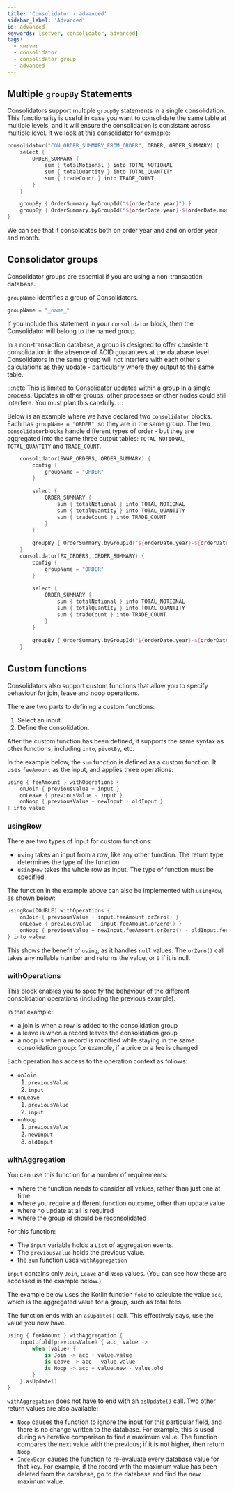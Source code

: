 ```yaml
---
title: 'Consolidator - advanced'
sidebar_label: 'Advanced'
id: advanced
keywords: [server, consolidator, advanced]
tags:
  - server
  - consolidator
  - consolidator group
  - advanced
---
```


## Multiple `groupBy` Statements

Consolidators support multiple `groupBy` statements in a single consolidation. 
This functionality is useful in case you want to consolidate the same table at multiple levels, 
and it will ensure the consolidation is consistant across multiple level.
If we look at this consolidator for exmaple:

```kotlin 
consolidator("CON_ORDER_SUMMARY_FROM_ORDER", ORDER, ORDER_SUMMARY) {
    select {
        ORDER_SUMMARY {
            sum { totalNotional } into TOTAL_NOTIONAL
            sum { totalQuantity } into TOTAL_QUANTITY
            sum { tradeCount } into TRADE_COUNT
        }
    }

    groupBy { OrderSummary.byGroupId("${orderDate.year}") }
    groupBy { OrderSummary.byGroupId("${orderDate.year}-${orderDate.monthOfYear}") }
}
```

We can see that it consolidates both on order year and and on order year and month. 

## Consolidator groups
Consolidator groups are essential if you are using a non-transaction database.

`groupName` identifies a group of Consolidators. 

```kotlin
groupName = "_name_"
```

If you include this statement in your `consolidator` block, then the Consolidator will belong to the named group.

In a non-transaction database, a group is designed to offer consistent consolidation in the absence of ACID guarantees at the database level. Consolidators in the same group will not interfere with each other's calculations as they update - particularly where they output to the same table. 

:::note 
This is limited to Consolidator updates within a group in a single process. Updates in other groups, other processes or other nodes could still interfere. You must plan this carefully.
:::

Below is an example where we have declared two `consolidator` blocks. Each has `groupName = "ORDER"`, so they are in the same group. The two `consolidator`blocks handle different types of order - but they are aggregated into the same three output tables: `TOTAL_NOTIONAL`, `TOTAL_QUANTITY` and `TRADE_COUNT`.


```kotlin
    consolidator(SWAP_ORDERS, ORDER_SUMMARY) {
        config {
            groupName = "ORDER"
        }
        
        select {
            ORDER_SUMMARY {
                sum { totalNotional } into TOTAL_NOTIONAL
                sum { totalQuantity } into TOTAL_QUANTITY
                sum { tradeCount } into TRADE_COUNT
            }
        }
​
        groupBy { OrderSummary.byGroupId("${orderDate.year}-${orderDate.monthOfYear}") }
    }
    consolidator(FX_ORDERS, ORDER_SUMMARY) {
        config {
            groupName = "ORDER"
        }
        
        select {
            ORDER_SUMMARY {
                sum { totalNotional } into TOTAL_NOTIONAL
                sum { totalQuantity } into TOTAL_QUANTITY
                sum { tradeCount } into TRADE_COUNT
            }
        }
​
        groupBy { OrderSummary.byGroupId("${orderDate.year}-${orderDate.monthOfYear}") }
    }
```	

## Custom functions

Consolidators also support custom functions that allow you to specify behaviour for join, leave and noop
operations. 

There are two parts to defining a custom functions:

1. Select an input.
2. Define the consolidation.


After the custom function has been defined, it supports the same syntax as other functions, including `into`, `pivotBy`,
etc.

In the example below, the `sum` function is defined as a custom function. It uses `feeAmount` as the input, and applies three operations:

```kotlin
using { feeAmount } withOperations {
    onJoin { previousValue + input }
    onLeave { previousValue - input }
    onNoop { previousValue + newInput - oldInput }
} into value
```

### usingRow

There are two types of input for custom functions: 

- `using` takes an input from a row, like any other function. The return type determines the type of the function.
- `usingRow` takes the whole row as input. The type of function must be specified. 

The function in the example above can also be implemented with `usingRow`, as shown below:

```kotlin
usingRow(DOUBLE) withOperations {
    onJoin { previousValue + input.feeAmount.orZero() }
    onLeave { previousValue - input.feeAmount.orZero() }
    onNoop { previousValue + newInput.feeAmount.orZero() - oldInput.feeAmount.orZero() }
} into value
```

This shows the benefit of `using`, as it handles `null` values. The `orZero()` call takes any nullable number and returns the value, or `0` if it is null.

### withOperations

This block enables you to specify the behaviour of the different consolidation operations (including the previous example). 

In that example:

- a join is when a row is added to the consolidation group
- a leave is when a record leaves the consolidation group
- a noop is when a record is modified while staying in the same consolidation group: for example, if a price or a fee is changed

Each operation has access to the operation context as follows:

- `onJoin`
    1. `previousValue`
    2. `input`
- `onLeave`
    1. `previousValue`
    2. `input`
- `onNoop`
    1. `previousValue`
    2. `newInput`
    3. `oldInput`

### withAggregation

You can use this function for a number of requirements:

- where the function needs to consider all values, rather than just one at time 
- where you require a different function outcome, other than update value 
- where no update at all is required
- where the group id should be reconsolidated

For this function:

- The `input` variable holds a `List` of aggregation events.
- The `previousValue` holds the previous value. 
- the `sum` function uses `withAggregation`

`input` contains only `Join`, `Leave` and `Noop` values. (You can see how these are accessed in the example below.)

The example below uses the Kotlin function `fold` to calculate the value `acc`, which is the aggregated value for a group, such as total fees.

The function ends with an `asUpdate()` call. This effectively says, use the value you now have. 


```kotlin
using { feeAmount } withAggregation {
    input.fold(previousValue) { acc, value ->
        when (value) {
            is Join -> acc + value.value
            is Leave -> acc - value.value
            is Noop -> acc + value.new - value.old
        }
    }.asUpdate()
}
```

`withAggregation` does not have to end with an `asUpdate()` call. Two other return values are also available:

- `Noop` causes the function to ignore the input for this particular field, and there is no change written to the database. For example, this is used during an iterative comparison to find a maximum value. The function compares the next value with the previous; if it is not higher, then return `Noop`. 
- `IndexScan` causes the function to re-evaluate every database value for that key. For example, if the record with the maximum value has been deleted from the database, go to the database and find the new maximum value.

